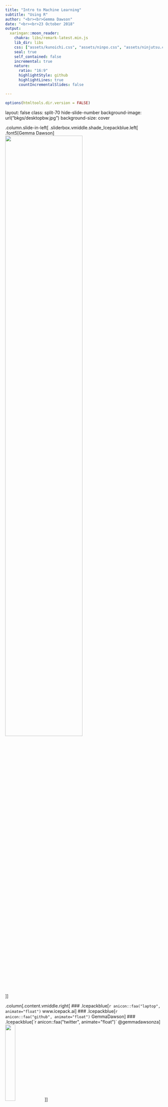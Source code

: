 ```yaml
---
title: "Intro to Machine Learning"
subtitle: "Using R"
author: "<br><br>Gemma Dawson"
date: "<br><br>23 October 2018"
output:
  xaringan::moon_reader:
    chakra: libs/remark-latest.min.js
    lib_dir: libs
    css: ["assets/kunoichi.css", "assets/ninpo.css", "assets/ninjutsu.css"]
    seal: true 
    self_contained: false
    incremental: true
    nature:
      ratio: "16:9"
      highlightStyle: github
      highlightLines: true
      countIncrementalSlides: false

---
```


```r
options(htmltools.dir.version = FALSE)
```

layout: false
class: split-70 hide-slide-number
background-image: url("bkgs/desktopbw.jpg")
background-size: cover

.column.slide-in-left[
.sliderbox.vmiddle.shade_Icepackblue.left[
  .font5[Gemma Dawson]
    <img src="images/icepack_white.png" width="70%"><br>
]]

.column[.content.vmiddle.right[
### .Icepackblue[`r anicon::faa("laptop", animate="float")`  www.icepack.ai]
### .Icepackblue[`r anicon::faa("github", animate="float")`  GemmaDawson]
### .Icepackblue[`r anicon::faa("twitter", animate="float")`  @gemmadawsonza]
<img src="images/orssa.jpeg" width="25%">
]]

---

class: split-70 hide-slide-number
background-image: url("bkgs/Nobel.jpg")
background-size: cover

.column.slide-in-left[
.sliderbox.vmiddle.shade_main.left[
.font5[Nobel Prize Analysis]]]
.column[
]

---

layout: false
class: middle center .bg-white
# .RLadiesPurple[All Nobel Laureates]
<img src="images/Nobel1.png" width="85%">

???
Established in 1895 by Alfred Nobel, the inventor of dynamite, the prizes were first awarded in 1901 for Chemistry, Literature, Peace, Physics and Physiology or Medicine.  The prize for Economic Sciences was established in 1968 with the first prize being awarded the following year.

As of yesterday, the Nobel Prizes have been awarded 590 times to **904** Laureates and 31 organisations.  
Four people have been honoured twice while two organisations have received multiple awards.  

---

layout: false
class: middle center .bg-white
# .RLadiesPurple[Nobel Prizes Laureates - People]
<img src="images/Nobel2.png" width="85%">

???
Removing the colour from the dots representing organisations from the picture, 327 people have been the sole reciepent of the award and the remaining 577 have shared the award.  The average age of a Nobel winner is 60 years old with the youngest being 17 and the oldest 90.

---

layout: false
class: middle center .bg-white
# .RLadiesPurple[Nobel Laureates - Women]
<img src="images/Nobel3.png" width="85%">

???
Now removing the colour from the dots representing male winners, we can see that only 50 women have received a Nobel Prize over its history.  This represents 5% of the total winners.

Marie Curie was the first, winning the Physics prize in 1903 which she shared with her husband for their work in radiation.  In 1911, she was earned a second, and this time unshared Nobel Prize for Chemistry.  Thus making her one of only two people to have been awarded prizws two different categories.  Her daughter, Irene, went on win the 1935 Nobel Prize in Chemistry.

---

layout: false
class: middle center .bg-white
# .RLadiesPurple[Nobel Laureates - People Born in Africa]
<img src="images/Nobel6.png" width="85%">

???
The first prize awarded to an African was given to Max Theiler for his work in developing a yellow fever vaccination.  The first black African to receieve the award was Albert Luthuli in 1960.  The first black African woman, Wangari Maathai from Kenya received her award for peace in 2004.  And the lastest receiptient is the first from the Congo, Denis Mukwege was awarded the Nobel Peace Prize just last week.  You may also notice that an African has never received the economics award.

---

layout: false
class: middle center .bg-white
# .RLadiesPurple[STEM Nobel Laureates - People]
<img src="images/Nobel4.png" width="85%">

???

Let's focus on the three STEM categories, chemistry

---

layout: false
class: middle center .bg-white
# .RLadiesPurple[STEM Nobel Laureates - Women]
<img src="images/Nobel5.png" width="85%">

???
Only three women have been awarded individual awards, Marie Curie, Dorothy Hodgkin (chemistry), and Barbara McClintock (physiology or medicine).  
This year, Donna Strickland became the third women to be awarded the Physics Nobe Prize.

---

layout: false
class: middle center .bg-white
# .RLadiesPurple[STEM Nobel Laureates - Born in Africa]
<img src="images/Nobel7.png" width="85%">

???

---

layout: false
class: middle center bg-main1
.font4[Imagine how much nore advanced society would be today if women, who comprise half the world's brain power, were socially & intellectually enfranchised from the beginning of civilization.]

???

---

layout: false
class: middle center bg-main1

<img src="https://media.giphy.com/media/cLcxtL1z8t8oo/giphy.gif" width="50%">

---

layout: false
class: middle center bg-main1

<img src="images/BeyondCurieLogo.png" width="100%">
.font3[a design project that highlights badass women in science, technology, engineering & mathematics]

---

layout: true
class: split-two 

.column.bg-white[.content.vmiddle.center[
 {{content}}
 <img src="images/BeyondCurieLogo.png" width="55%">
]]

.column.bg-main5[.split-five[
  .row.bg-main5[.content.vmiddle.center[
# .RLadiesPurple[Dame Susan Jocelyn Bell Burnell]
  ]]
  .row.bg-main5[.content.vmiddle.center[
# .RLadiesPurple[Dr. Rosalind Franklin]
  ]]
  .row.bg-main5[.content.vmiddle.center[
# .RLadiesPurple[Dr. Esther Lederberg]
  ]]
  .row.bg-main5[.content.vmiddle.center[
# .RLadiesPurple[Dr. Lise Meitner]
  ]]
  .row.bg-main5[.content.vmiddle.center[
# .RLadiesPurple[Dr. Chien-Shiung Wu]
  ]]
]]


---

class: hide-row2-col2 hide-row3-col2 hide-row4-col2 hide-row5-col2

<img src="images/jocelyn_bell_burnell.png" width="90%">

???
1943 - present


Dame Susan Jocelyn Bell Burnell, at 24, as a post-graduate student at the University of Cambridge, discovered the first four pulsars. In July 1967, she detected some noise on her chart-recorder papers that tracked across the sky with stars. She found that the signal was pulsing with great regularity and at a rate of a pulse per second. It was temporarily dubbed Little Green Man-1 (LGM-1). She found 3 more pulsars to confirm her suspicions. Despite having been the first to observe and precisely analyze pulsars, her advisor Antony Hewish and astronomer Martin Ryle won the Nobel Prize for the discovery. In 2014, she was made president of the Royal Society of Edinburgh, the first woman to hold that office. She is also the only woman to ever win the Herschel Medal, awarded by the Royal Astronomical Society, for “investigations of outstanding merit in observational astrophysics”.

** “The limiting factor is culture, not women’s brains, and I regret that its still necessary to say that.”**

---

class: fade-row1-col2 hide-row3-col2 hide-row4-col2 hide-row5-col2

<img src="images/rosalind_franklin.png" width="90%">

???
1920 - 1958

Rosalind Franklin is the dame of DNA. Born in 1920, she used X-ray diffraction to take a picture of DNA that changed biology. Photo 51, her picture of DNA, was shown to James Watson and Francis Crick without her knowledge by her colleague Maurice Wilkins who thought she was just a lab assistant when she was heading up her own projects. This photo allowed Watson and Crick to deduce the correct structure for DNA. They published a series of articles in the scientific journal Nature in April 1953. Franklin also published in the same issue and provided even more details on DNA's structure. Though Franklin's image of DNA was critical to deciphering its structure, she passed away before 1962 when the Nobel Prize in Physiology or Medicine was awarded to Watson, Crick and Wilkins. Her story is certainly one of the most well-known and shameful instances of a researcher being robbed of credit.


---

class: fade-row1-col2 fade-row2-col2 hide-row4-col2 hide-row5-col2

<img src="images/esther_lederberg.png" width="90%">

???
1922 - 2006

Esther Lederberg was an American microbiologist and pioneer of bacterial genetics. Her notable contributions include the discovery of the lambda phage, the transfer of genes between bacteria by specialized transduction, the development of replica plating, and the discovery of the bacterial fertility factor F (F plasmid). These contributions laid the foundation for much of the genetics work done in the latter half of the twentieth century. Lederberg also founded and directed the Plasmid Reference Center at Stanford University, where she maintained, named, and distributed plasmids of many types.  Her on antibiotic resistance helped her first husband, the molecular biologist Joshua Lederberg, win the Nobel prize and while he privately admitted she was deserving of the award he failed to mention he contributions during his acceptance speech for the award.

---

class: fade-row1-col2 fade-row2-col2 fade-row3-col2  hide-row5-col2

<img src="images/lise_meitner.png" width="90%">


???
1878 - 1968

Lise Meitner was born in Vienna, Austria, in 1878 and studied physics at the University of Vienna. Her groundbreaking work started with the discovery of the element protactinium with Otto Hahn. Then, in 1923, Meitner deduced the Auger effect, when an atom sheds one or two of its electrons in order to stabilize. However, the process is named for French physicist Pierre Auger, who didn't even identify the atomic reaction for another two years. This was the first of her breakthroughs that would be blatantly overlooked. 

In 1939, Meitner along with her nephew, Otto Frisch, discovered nuclear fission, or the practice of splitting atoms apart with neutrons. This research was instrumental in the development of the atomic bomb. Meitner first discovered nuclear fission, but Otto Hahn took home the Nobel Prize in Chemistry for the discovery in 1944. She never won the Nobel Prize for her work, but element 109 of the periodic table was named Meitnerium (Mt) in her honor in 1992.

---

class: fade-row1-col2 fade-row2-col2 fade-row3-col2 fade-row4-col2

<img src="images/chen_shiung.gif" width="90%">

???
1912 - 1997

Chien-Shiung Wu was one of the most esteemed scientists of the 20th century but few have heard of her. She overcame numerous uphill battles to achieve many firsts in her lifetime. Wu was born in 1912 in Liuho, China. After graduating from college in China, she embarked on a long steamship voyage to San Francisco where she joined Ernest O. Lawrence's lab at the University of California, Berkeley. There, as a grad student, she became known for her incredible work ethic, a reputation that would follow her for the rest of her career.

After receiving her Ph.D. at Berkeley she moved to the east coast and became the first female instructor in the Physics Department at Princeton. She moved to Columbia University to join the top-secret Manhattan Project and was instrumental in helping develop the process for separating uranium metal into the U-235 and U-238 isotopes by gaseous diffusion for the development of the atomic bomb.

She remained at Columbia after the war, and it was there that she devised and successfully ran series of experiments that shattered a bedrock law of physics, disproving the "Law of Conservation of Parity". Unfortunately, she did not win the Nobel Prize for this discovery. Her colleagues Tsung Dao Lee and Chen Ning Yang won the Prize in 1957.

Despite the Nobel snub, Wu achieved many firsts in her lifetime. She was the first Chinese-American to be elected into the U.S. National Academy of Sciences. The first woman with an honorary doctorate from Princeton University, the first female President of the American Physical Society, elected in 1975, the first person selected to receive the Wolf Prize in Physics in its inaugural year of 1978, One of the first Chinese-American educators to travel to Red China for visits in the 1970s, and the first living scientist to have an asteroid (2752 Wu Chien-Shiung) named after her.


???
Bell Burnell had to fight to be allowed to attend science classes in secondary school while the other girls were learning to cook.  
Franklin presented a seminar which Jim Watson was in attendance.  His only note about her dress sense instead of the work that could have provided the vital numerical evidence 15 months earlier than when he and Crick made their breakthrough.
Esther Ledergberg joined the faculty at Standford University in 1959 having already made a significant contriubtions to her field but it would 25 years before she would attain the title professor.
Meitner had to request special given access to the laboratory as head of department was concerned that women would set their hair on fire and even then she was not permitted to use the front door.
We laugh at these absurd policies and ideas and speak amonst ourselves how good it is that society has evolved but in the last week a senior Italian researcher gave a talk at a CERN workshop where he declared that Physics was built by men and claimed that it was men who being discriminated against.


These five remarkable women fought against a society that time and time again told them that they were not needed and not welcome but they pushed back and accomplished great things.

---

layout: false
class: middle center bg-main1

<img src="https://media.giphy.com/media/NmGbJwLl7Y4lG/giphy.gif" width="80%">


---

layout: false
class: split-70 hide-slide-number
background-image: url("bkgs/bg1.jpg")
background-size: cover

.column.slide-in-left[
.sliderbox.vmiddle.shade_main.right[
.font5[Machine Learning]]]
.column[
]

---

layout: true
class: split-20

.row.bg-main1[.content.vmiddle.center[
.font4[What is Machine Learning?]
]]

.row[.content[
  .split-60[
  .column[.content.vmiddle.center[
 {{ content }}
]]
  .column[.content.vmiddle.right[
  .padding[.img-fill[![](images/arthursamuel.jpeg)]]
  ]]
  ]]]
  

???
 .font4[“The field of study that gives computers the ability to learn **without being explicitly programmed**.”]
---

class: hide-row2-col1 hide-row2-col2

---

class: hide-row2-col2
count: false

<h1 style="color:#562457";>The field of study that gives computers the ability to learn without being explicitly programmed.</h1>

---

class: hide-row2-col2
count: false

<h1 style="color:#562457";>The field of study that gives computers the ability to learn <strong>without being explicitly programmed</strong>.</h1>


---

count: false

<h1  style="color:#562457";>The field of study that gives computers the ability to learn <strong>without being explicitly programmed</strong>.</h1>


---

layout: true
class: split-20

.row.bg-main1[.content.vmiddle.center[
.font4[What is Machine Learning?]
]]

.row[.content[
  .split-two[
  .column[.content.vtop.center[
  .font3[.RLadiesPurple[Supervised Learning]]
  .padding[
  .img-fill[![](https://media.giphy.com/media/xT0xeB1qmLLqVgJwFq/giphy.gif)]
  ]]]
  .column[.content.vtop.center[
  .font3[.RLadiesPurple[Unsupervised Learning]]
  .padding[
  .img-fill[![](https://media.giphy.com/media/1sbQgDfLFqqek/giphy.gif)]
  ]]
  ]]
  ]]
  
---

class: hide-row2-col1 hide-row2-col2

---

class: hide-row2-col2
count: false

---

count: false

---

layout: false
class: split-20

.row.bg-main1[.content.vmiddle.center[
.font4[What is Supervised Learning?]
]]

.row[.content.vmiddle.center[
# .RLadiesPurple[**GOAL**: create a predictive model]
<img src="images/supervised.png" width="55%">
]]

???
supervised learning is done using a ground truth.

goal of supervised learning is to learn a function that, given a sample of data and desired outputs, best approximates the relationship between input and output observable in the data

if the output label is a real number, we call the task regression. If the label is from the limited number of values, where these values are unordered, then it’s classification.

---

layout: true
class: split-20

.row.bg-main1[.content.vmiddle.center[
.font4[What is Supervised Learning?]
]]

.row[.content[.split-two[
  .column[.content.vtop.center[
  .RLadiesPurple[.font2[Regression]]<br>
  <br>
  <img src="images/super-regression.png" width="75%">
  ]]
  .column[.content.vtop.center[
  .RLadiesPurple[.font2[Classification]]<br>
  <br>
  <img src="images/super-class.png" width="75%">
  ]]
  ]]]


???
# classification
- k-nearest neighbours
- trees

#regression
- linear regression
- decison trees & random forest

---

class: hide-row2-col1 hide-row2-col2

---

class: hide-row2-col2
count: false

---

count: false

---

layout: false
class: split-20

.row.bg-main1[.content.vmiddle.center[
.font4[What is Unsupervised Learning?]
]]

.row[.content.vmiddle.center[
# .RLadiesPurple[**GOAL**: create a descriptive model]
<img src="images/unsupervised.jpeg" width="55%">
]]

???
does not have labeled outputs, 

goal is to infer the natural structure present within a set of data points

---

layout: false
class: split-20

.row.bg-main1[.content.vmiddle.center[
.font4[What is Unsupervised Learning?]
]]

.row[.content.vtop.center[
  .RLadiesPurple[.font2[Clustering]]<br>
  <br>
  <img src="images/unsuper.png" width="38%">
  ]]
  
---

class: split-70 hide-slide-number
background-image: url("bkgs/tree.jpg")
background-size: cover

.column.slide-in-left[
.sliderbox.vmiddle.shade_main.left[
.font5[Supervised Learning]<br>
.font3[Decision Trees]]]
.column[
]

???
# Pros
- simple to understand and interpret
- Works with both numerical and categorical data

# Cons
- Easy to overfit the tree

# A decision tree uses if-then statements to define patterns in data.
If the price of a house is above some value, then the house is probably in some Cape Town.
These statements are called forks and split the data into two **branches**

The initial split might will likely classify some homes into the wrong category and we call these **false negatives** and **false postives**

The next step in the process is to look at the subset of the data looking at a different variable, maybe the size of the house provides the next split for houses the model is placing in Johannesburg while the year built provides a better split for houses that model predicts are in Cape Town.  This repetition is called **recursion**.  Deciding on which variable provides the best split is determined using a mathematical model, typically we look at the minimising the error.

We grow the tree until we meet a predefined stopping point.

Then we test the tree using data that was not provided to train the model.  

---

layout: false
class: split-20

.row.bg-main1[.content.vmiddle.center[
.font4[Supervised Learning: Decision Trees]
]]

.row[.content.vmiddle.center[
  <img src="images/tree0.png" width="75%">
  ]]

---

layout: false
class: split-20
count: false

.row.bg-main1[.content.vmiddle.center[
.font4[Supervised Learning: Decision Trees]
]]

.row[.content.vmiddle.center[
  <img src="images/tree01.png" width="75%">
  ]]
  
---

layout: false
class: split-20
count: false

.row.bg-main1[.content.vmiddle.center[
.font4[Supervised Learning: Decision Trees]
]]

.row[.content.vmiddle.center[
  <img src="images/tree02.png" width="75%">
  ]]
  
---

layout: false
class: split-20
count: false

.row.bg-main1[.content.vmiddle.center[
.font4[Supervised Learning: Decision Trees]
]]

.row[.content.vmiddle.center[
  <img src="images/tree03.png" width="75%">
  ]]
  
---

layout: false
class: split-20
count: false

.row.bg-main1[.content.vmiddle.center[
.font4[Supervised Learning: Decision Trees]
]]

.row[.content.vmiddle.center[
  <img src="images/tree04.png" width="75%">
  ]]

---

layout: false
class: split-20
count: false

.row.bg-main1[.content.vmiddle.center[
.font4[Supervised Learning: Decision Trees]
]]

.row[.content.vmiddle.center[
  <img src="images/tree05.png" width="75%">
  ]]
  
---

layout: false
class: split-20
count: false

.row.bg-main1[.content.vmiddle.center[
.font4[Supervised Learning: Decision Trees]
]]

.row[.content.vmiddle.center[
  <img src="images/tree06.png" width="75%">
  ]]

---

layout: false
class: split-20
count: false

.row.bg-main1[.content.vmiddle.center[
.font4[Supervised Learning: Decision Trees]
]]

.row[.content.vmiddle.center[
  <img src="images/tree07.png" width="75%">
  ]]
  
---

layout: false
class: split-20
count: false

.row.bg-main1[.content.vmiddle.center[
.font4[Supervised Learning: Decision Trees]
]]

.row[.content.vmiddle.center[
  <img src="images/tree08.png" width="75%">
  ]]

---

layout: false
class: split-20
count: false

.row.bg-main1[.content.vmiddle.center[
.font4[Supervised Learning: Decision Trees]
]]

.row[.content.vmiddle.center[
  <img src="images/tree09.png" width="75%">
  ]]
  
---

layout: false
class: split-20
count: false

.row.bg-main1[.content.vmiddle.center[
.font4[Supervised Learning: Decision Trees]
]]

.row[.content.vmiddle.center[
  <img src="images/tree10.png" width="75%">
  ]]

---

layout: false
class: split-20
count: false

.row.bg-main1[.content.vmiddle.center[
.font4[Supervised Learning: Decision Trees]
]]

.row[.content.vmiddle.center[
  <img src="images/tree11.png" width="75%">
  ]]


---

layout: false
class: split-70 hide-slide-number
background-image: url("bkgs/titanic.jpg")
background-size: cover

.column.slide-in-left[
.sliderbox.vmiddle.shade_main.left[
.font5[Titanic]<br>
.font3[Machine Learning from Disaster]]]
.column[
]

---

layout: true
class: split-20

.row.bg-main1[.content.vmiddle.center[
.font4[Machine Learning from Disaster]
]]

.row[.split-two[
  .column[.content.center[
  [<img src="images/kaggle.png" width="55%">](https://www.kaggle.com/c/titanic)
  # .RLadiesPurple[training.csv]
  .RLadiesPurple[.font2[891 entries & 11 variables]]
<br>
  # .RLadiesPurple[test.csv]
  .RLadiesPurple[.font2[418 entries & 10 variables]]
  ]]
  .column[.content.vmiddle.center[
  # .RLadiesPurple[**GOAL**] <br>
  ### .RLadiesPurple[predict which of the Titanic's passengers survived]
  <img src="https://media.giphy.com/media/voCR6kkAiVPm8/giphy.gif" width="100%">
  ]]
]]

???
https://www.kaggle.com/c/titanic

April 15 1912

---

class: hide-row2-col1 hide-row2-col2

---

class: hide-row2-col2
count: false

---

count: false

---

layout: true
class: split-30 with-border

.column[.split-two[
  .row.bg-main1[.content.vmiddle.left[
    # Load libraries
  ]]
  .row.bg-main1[.content.vmiddle.left[
    # Import the data
  ]]
]]

.column[.split-two[
  .row.bg-black[.content.vmiddle.left[
    ```r
    library(tidyverse)
    library(rpart)
    library(rpart.plot)
    ```
  ]]
  .row.bg-black[.content.vmiddle.left[
    ```r
    titanic <- read_csv(file = "data/titanic_training.csv", col_names = TRUE)
    ```
  ]]
]]

---

class: hide-row1-col2 hide-row2-col1 hide-row2-col2 

---

class: hide-row2-col1 hide-row2-col2
count: false

---

class: hide-row2-col2
count: false

---

count: false

---

layout: false
class: split-10 with-border
.row.bg-main1[.content.vmiddle.left[
  # Let's look at the data
]]
.row.bg-black[.content.vtop.left[
  ```r
  head(titanic)
  ```
]]

---

layout: false
class: split-10 with-border
.row.bg-main1[.content.vmiddle.left[
  # Tidy & Transform
]]
.row.bg-black[.content.vtop.left[
  ```r
  summary(titanic$Pclass)
  ```
]]

---

layout: false
class: split-10 with-border
count: false
.row.bg-main1[.content.vmiddle.left[
  # Tidy & Transform
]]
.row.bg-black[.content.vtop.left[
  ```r
  summary(titanic$Pclass)
  titanic$Pclass <- as.factor(titanic$Pclass)
  
  summary(titanic$Pclass)
  ```
]]


---

layout: false
class: split-10 with-border
.row.bg-main1[.content.vmiddle.left[
  # Tidy & Transform
]]
.row.bg-black[.content.vtop.left[
  ```r
  summary(titanic$Survived)
  ```
]]

---

layout: false
class: split-10 with-border
count: false

.row.bg-main1[.content.vmiddle.left[
  # Tidy & Transform
]]
.row.bg-black[.content.vtop.left[
  ```r
  summary(titanic$Survived)
  titanic$Survived <- if_else(condition = titanic$Survived == 1, 
                                true = "yes",
                                false = "no")
  
  summary(titanic$Survived)
  ```
]]

---

layout: false
class: split-10 with-border
.row.bg-main1[.content.vmiddle.left[
  # Tidy & Transform
]]
.row.bg-black[.content.vtop.left[
  ```r
  summary(titanic$Age)
  ```
]]

---

layout: false
class: split-10 with-border
count: false

.row.bg-main1[.content.vmiddle.left[
  # Tidy & Transform
]]
.row.bg-black[.content.vtop.left[
  ```r
  summary(titanic$Age)
  titanic$Age <- if_else(condition = is.na(titanic$Age), 
                          true = mean(titanic$Age, na.rm = T), 
                          false = titanic$Age)
  
  summary(titanic$Age)
  ```
]]

---

layout: false
class: split-10 with-border
.row.bg-main1[.content.vmiddle.left[
  # Tidy & Transform
]]
.row.bg-black[.content.vtop.left[
  ```r
  titanic$Family <- titanic$SibSp + titanic$Parch
  
  summary(titanic$Family)
  ```
]]

---

layout: false
class: split-10 with-border
.row.bg-main1[.content.vmiddle.left[
  # Tidy & Transform
]]
.row.bg-black[.content.vtop.left[
  ```r
  titanic <- titanic %>% 
                select(Pclass, Sex, Age, Fare, Family, Survived)

  glimpse(titanic)
  ```
]]

---

layout: false
class: split-10 with-border
.row.bg-main1[.content.vmiddle.left[
  # Model
]]
.row.bg-black[.content.vtop.left[
  ```r
  tree.titanic <- rpart(formula = Survived ~ ., data = titanic)
  
  rpart.plot(tree.titanic, fallen.leaves = F)
  ```
]]

---

layout: false
class: split-10

.row.bg-main1[.content.vmiddle.left[
 # Visualise & Communicate
]]

.row[.content.vmiddle.center[
<img src="images/treePlot.png" width="60%">
]]

---

layout: false
class: split-10 

.row.bg-main1[.content.vmiddle.left[
 # Predict
]]

.row[.content.vmiddle.center[
<img src="images/rose0.png" width="60%">
]]

---

layout: false
class: split-10
count: false

.row.bg-main1[.content.vmiddle.left[
 # Predict
]]

.row[.content.vmiddle.center[
<img src="images/rose1.png" width="60%">
]]

---

layout: false
class: split-10
count: false

.row.bg-main1[.content.vmiddle.left[
 # Predict
]]

.row[.content.vmiddle.center[
<img src="images/rose2.png" width="60%">
]]

---

layout: false
class: split-10

.row.bg-main1[.content.vmiddle.left[
 # Predict
]]

.row[.content.vmiddle.center[
<img src="images/jack0.png" width="60%">
]]

---

layout: false
class: split-10
count: false

.row.bg-main1[.content.vmiddle.left[
 # Predict
]]

.row[.content.vmiddle.center[
<img src="images/jack1.png" width="60%">
]]

---

layout: false
class: split-10
count: false

.row.bg-main1[.content.vmiddle.left[
 # Predict
]]

.row[.content.vmiddle.center[
<img src="images/jack2.png" width="60%">
]]

---

layout: false
class: split-10
count: false

.row.bg-main1[.content.vmiddle.left[
 # Predict
]]

.row[.content.vmiddle.center[
<img src="images/jack3.png" width="60%">
]]

---

layout: false
class: split-20
count: false

.row.bg-main1[.content.vmiddle.left[
 .font4[But we all know that Jack could have survived]
]]

.row[.content.vmiddle.center[
<img src="images/two.jpg" width="50%">
]]

---

layout: false
class: split-10 with-border
.row.bg-main1[.content.vmiddle.left[
  # Import, Tidy, & Transform the Test Data
]]
.row.bg-black[.content.vtop.left[
  ```r
  # Import the test.csv file
  titanic.test <- read_csv(file = "data/titanic_test.csv", col_names = TRUE)
  ```
]]

---

layout: false
class: split-10 with-border
count: false

.row.bg-main1[.content.vmiddle.left[
  # Import, Tidy, & Transform the Test Data
]]
.row.bg-black[.content.vtop.left[
  ```r
  # Import the test.csv file
  titanic.test <- read_csv(file = "data/titanic_test.csv", col_names = TRUE)
  
  # Convert the Passenger Class to a factor
  titanic.test$Pclass <- as.factor(titanic.test$Pclass)
  ```
]]

---

layout: false
class: split-10 with-border
count: false

.row.bg-main1[.content.vmiddle.left[
  # Import, Tidy, & Transform the Test Data
]]
.row.bg-black[.content.vtop.left[
  ```r
  # Import the test.csv file
  titanic.test <- read_csv(file = "data/titanic_test.csv", col_names = TRUE)
  
  # Convert the Passenger Class to a factor
  titanic.test$Pclass <- as.factor(titanic.test$Pclass)
  
  # Tidy the missing Age observations
  titanic.test$Age <- if_else(is.na(titanic.test$Age), 
                                mean(titanic$Age, na.rm = T),   
                                titanic.test$Age)
  ```
]]

---

layout: false
class: split-10 with-border
count: false

.row.bg-main1[.content.vmiddle.left[
  # Import, Tidy, & Transform the Test Data
]]
.row.bg-black[.content.vtop.left[
  ```r
  # Import the test.csv file
  titanic.test <- read_csv(file = "data/titanic_test.csv", col_names = TRUE)
  
  # Convert the Passenger Class to a factor
  titanic.test$Pclass <- as.factor(titanic.test$Pclass)
  
  # Tidy the missing Age observations
  titanic.test$Age <- if_else(is.na(titanic.test$Age), 
                                mean(titanic$Age, na.rm = T),   
                                titanic.test$Age)
  
  # Create the Family variable
  titanic.test$Family <- titanic.test$SibSp + titanic.test$Parch
  ```
]]

---

layout: false
class: split-10 with-border
count: false

.row.bg-main1[.content.vmiddle.left[
  # Import, Tidy, & Transform the Test Data
]]
.row.bg-black[.content.vtop.left[
  ```r
  # Import the test.csv file
  titanic.test <- read_csv(file = "data/titanic_test.csv", col_names = TRUE)
  
  # Convert the Passenger Class to a factor
  titanic.test$Pclass <- as.factor(titanic.test$Pclass)
  
  # Tidy the missing Age observations
  titanic.test$Age <- if_else(is.na(titanic.test$Age), 
                                mean(titanic$Age, na.rm = T),   
                                titanic.test$Age)
  
  # Create the Family variable
  titanic.test$Family <- titanic.test$SibSp + titanic.test$Parch
  
  # Grab the variables we originally used
  titanic.test <- titanic.test %>%
                    select(PassengerId, Pclass, Sex, Age, Fare, Family)
  ```
]]

---

layout: false
class: split-10 with-border
.row.bg-main1[.content.vmiddle.left[
  # Import, Tidy, & Transform the Test Data
]]
.row.bg-black[.content.vtop.left[
  ```r
  titanic.test$Predict <- predict(tree.titanic, titanic.test, type = "class")
  
  summary(titanic.test$Predict)
  ```
]]

---

layout: false
class: split-10 with-border
count: false

.row.bg-main1[.content.vmiddle.left[
  # Import, Tidy, & Transform the Test Data
]]
.row.bg-black[.content.vtop.left[
  ```r
  titanic.test$Predict <- predict(tree.titanic, titanic.test, type = "class")
  
  summary(titanic.test$Predict)
  
  titanic.test$Survived <- if_else(titanic.test$Predict == "yes", 1, 0)
  
  titanic.submit <- titanic.test %>% 
                      select(PassengerId, Survived)
  
  
  write.csv(titanic.submit, file = "data/titanic_submission.csv", row.names = FALSE)
  ```
]]

---

layout: true
class: split-10
count: false

.row.bg-main1[.content.vmiddle.left[
 # How did we do?
]]

.row[.content.center[
<br>
<video contorls muted autoplay width="75%">
  <source src="images/KaggleSubmission.mp4" type="video/mp4">
</video>
]]

---

class: hide-row2

---

class: 
count: false

---

layout: false
class: split-10
count: false

.row.bg-main1[.content.vmiddle.left[
 # How did we do?
]]

.row[.content.center[
<img src="images/kaggle.png" width="20%"><br>
<img src="images/kaggleleaderboard.png" width="60%">
]]

---

class: split-70 hide-slide-number
background-image: url("bkgs/berryGrouping.jpg")
background-size: cover

.column.slide-in-left[
.sliderbox.vmiddle.shade_main.left[
.font5[Unsupervised Learning]<br>
.font3[k-Means Clustering]]]
.column[
]

???

---

layout: false
class: split-20

.row.bg-main1[.content.vmiddle.center[
.font4[Unsupervised Learning: k-Means Clustering]
]]

.row[.content.vmiddle.center[
  <img src="images/kmeans01.png" width="75%">
  ]]
  
---

layout: false
class: split-20
count: false

.row.bg-main1[.content.vmiddle.center[
.font4[Unsupervised Learning: k-Means Clustering]
]]

.row[.content.vmiddle.center[
  <img src="images/kmeans02.png" width="75%">
  ]]
  
---

layout: false
class: split-20
count: false

.row.bg-main1[.content.vmiddle.center[
.font4[Unsupervised Learning: k-Means Clustering]
]]

.row[.content.vmiddle.center[
  <img src="images/kmeans03.png" width="75%">
  ]]

---

layout: false
class: split-20
count: false

.row.bg-main1[.content.vmiddle.center[
.font4[Unsupervised Learning: k-Means Clustering]
]]

.row[.content.vmiddle.center[
  <img src="images/kmeans04.png" width="75%">
  ]]
  
---

layout: false
class: split-20
count: false

.row.bg-main1[.content.vmiddle.center[
.font4[Unsupervised Learning: k-Means Clustering]
]]

.row[.content.vmiddle.center[
  <img src="images/kmeans05.png" width="75%">
  ]]

---

layout: false
class: split-20
count: false

.row.bg-main1[.content.vmiddle.center[
.font4[Unsupervised Learning: k-Means Clustering]
]]

.row[.content.vmiddle.center[
  <img src="images/kmeans06.png" width="75%">
  ]]
  
---

layout: false
class: split-20
count: false

.row.bg-main1[.content.vmiddle.center[
.font4[Unsupervised Learning: k-Means Clustering]
]]

.row[.content.vmiddle.center[
  <img src="images/kmeans07.png" width="75%">
  ]]
  
---

layout: false
class: split-20
count: false

.row.bg-main1[.content.vmiddle.center[
.font4[Unsupervised Learning: k-Means Clustering]
]]

.row[.content.vmiddle.center[
  <img src="images/kmeans08.png" width="75%">
  ]]
  
---

layout: false
class: split-20
count: false

.row.bg-main1[.content.vmiddle.center[
.font4[Unsupervised Learning: k-Means Clustering]
]]

.row[.content.vmiddle.center[
  <img src="images/kmeans09.png" width="75%">
  ]]

---

layout: false
class: split-20
count: false

.row.bg-main1[.content.vmiddle.center[
.font4[Unsupervised Learning: k-Means Clustering]
]]

.row[.content.vmiddle.center[
  <img src="images/kmeans10.png" width="75%">
  ]]
  
---

layout: false
class: split-20
count: false

.row.bg-main1[.content.vmiddle.center[
.font4[Unsupervised Learning: k-Means Clustering]
]]

.row[.content.vmiddle.center[
  <img src="images/kmeans11.png" width="75%">
  ]]

---

layout: false
class: split-20
count: false

.row.bg-main1[.content.vmiddle.center[
.font4[Unsupervised Learning: k-Means Clustering]
]]

.row[.content.vmiddle.center[
  <img src="images/kmeans12.png" width="75%">
  ]]
  
---

layout: false
class: split-20
count: false

.row.bg-main1[.content.vmiddle.center[
.font4[Unsupervised Learning: k-Means Clustering]
]]

.row[.content.vmiddle.center[
  <img src="images/kmeans12.5.png" width="75%">
  ]]
  
---

layout: false
class: split-20
count: false

.row.bg-main1[.content.vmiddle.center[
.font4[Unsupervised Learning: k-Means Clustering]
]]

.row[.content.vmiddle.center[
  <img src="images/kmeans13.png" width="75%">
  ]]

---

layout: false
class: split-20
count: false

.row.bg-main1[.content.vmiddle.center[
.font4[Unsupervised Learning: k-Means Clustering]
]]

.row[.content.vmiddle.center[
  <img src="images/kmeans14.png" width="75%">
  ]]
  
---

layout: false
class: split-20
count: false

.row.bg-main1[.content.vmiddle.center[
.font4[Unsupervised Learning: k-Means Clustering]
]]

.row[.content.vmiddle.center[
  <img src="images/kmeans15.png" width="75%">
  ]]

---

layout: false
class: split-70 hide-slide-number
background-image: url("bkgs/nycTaxi2.jpg")
background-size: cover

.column.slide-in-left[
.sliderbox.vmiddle.shade_main.left[
.font5[NYC Taxi]<br>
.font3[Machine Learning from Disaster]]]
.column[
]
  
---

layout: true
class: split-20

.row.bg-main1[.content.vmiddle.center[
.font4[NYC Taxi]
]]

.row[.split-two[
  .column[.content.center[
  [<img src="images/kaggle.png" width="55%">](https://www.kaggle.com/c/titanic)
  # .RLadiesPurple[taxi.csv]
  .RLadiesPurple[.font2[9150 entries & 10 variables]]
  ]]
  .column[.content.vmiddle.center[
  # .RLadiesPurple[**GOAL**] <br>
  ### .RLadiesPurple[find locations for **five** Manhattan taxi stands]
  <img src="https://media.giphy.com/media/xUNd9Gxq7Ke9TLQfBu/giphy.gif" width="80%">
  ]]
]]

???
pickup date & time
pick up long
pick up lat
dropoff long
dropoff lat
passenger count

---

class: hide-row2-col1 hide-row2-col2

---

class: hide-row2-col2
count: false

---

count: false

---

layout: true
class: split-30 with-border

.column[.split-two[
  .row.bg-main1[.content.vmiddle.left[
    # Load libraries
  ]]
  .row.bg-main1[.content.vmiddle.left[
    # Import the data
  ]]
]]

.column[.split-two[
  .row.bg-black[.content.vmiddle.left[
    ```r
    library(tidyverse)
    ```
  ]]
  .row.bg-black[.content.vmiddle.left[
    ```r
    taxi <- read_csv("data/NYCtaxi.csv")
    ```
  ]]
]]

---

class: hide-row1-col2 hide-row2-col1 hide-row2-col2 

---

class: hide-row2-col1 hide-row2-col2
count: false

---

class: hide-row2-col2
count: false

---

count: false

---

layout: false
class: split-10 with-border
.row.bg-main1[.content.vmiddle.left[
  # Let's look at the data
]]
.row.bg-black[.content.vtop.left[
  ```r
  glimpse(taxi)
  ```
]]

---

layout: false
class: split-10 with-border
.row.bg-main1[.content.vmiddle.left[
  # No really! Look at the data
]]
.row.bg-black[
.content.vtop.left[
  ```r
  ggplot() + geom_point(data = taxi, 
                        mapping = aes(x = pickup_latitude, y = pickup_longitude))
```
]]

---

layout: true
class: split-10 with-border

.row.bg-main1[.content.vmiddle.left[
  # Select only what we need
]]

.row.bg-black[.split-two[
.column[.content.left[
  ```r
  taxi_points <- taxi %>% 
                 select(lng = pickup_longitude, 
                        lat = pickup_latitude)
  
  head(taxi_points)
  ```
]]
.column[.content.left[
  ```r
  taxi_matrix <- taxi_points %>% 
                  data.matrix()
  
  
  head(taxi_matrix)
  ```
]]
]]

---

class: hide-row2-col1 hide-row2-col2 

---

class: hide-row2-col2
count: false

---

class:
count: false

---

layout: false
class: split-10 with-border
.row.bg-main1[.content.vmiddle.left[
  # Cluster Time
]]
.row.bg-black[
.content.vtop.left[
  ```r
  clusterList <- kmeans(x = taxi_matrix, 
                        centers = 5)
                        
  glimpse(clusterList)
```
]]

---

layout: false
class: split-10 with-border
.row.bg-main1[.content.vmiddle.left[
  # Cluster Time
]]
.row.bg-black[
.content.vtop.left[
  ```r
  taxi_points <- taxi_points %>% 
                    mutate(cluster = as.factor(clusterList$cluster))
                    
  glimpse(taxi_points)
```
]]

---

layout: false
class: split-10 with-border
.row.bg-main1[.content.vmiddle.left[
  # No really! Look at the data
]]
.row.bg-black[
.content.vtop.left[
  ```r
  myPlot <- ggplot() + 
              geom_point(data = taxi_points, 
                         mapping = aes(x = lng, y = lat, color = cluster))
```
]]

---

layout: false
class: split-10 with-border
.row.bg-main1[.content.vmiddle.left[
  # No really! Look at the data
]]
.row.bg-black[
.content.vtop.left[
  ```r
  myPlot
```
]]

---

layout: false
class: split-10 with-border
.row.bg-main1[.content.vmiddle.left[
  # No really! Look at the data
]]
.row.bg-black[
.content.vtop.left[
  ```r
  myPlot <- myPlot + geom_point(data = data.frame(clusterList$centers), 
                                mapping = aes(x = lng, y = lat),
                                shape = 17,
                                size = 4)
```
]]

---

layout: false
class: split-10 with-border
.row.bg-main1[.content.vmiddle.left[
  # No really! Look at the data
]]
.row.bg-black[
.content.vtop.left[
  ```r
  myPlot
```
]]

---

layout: true
class: split-20

.row.bg-main1[.content.vmiddle.center[
.font4[What's worse than it raining cats and dogs?]
]]

.row[.content.vmiddle.center[
  .font5[Hailing taxis!]<br>
  <img src="https://media.giphy.com/media/39fj7g99qyD72/giphy.gif" width="45%">
]]

---

class: hide-row2

---

class:


---

layout: false
class: split-70 hide-slide-number
background-image: url("bkgs/desktopbw.jpg")
background-size: cover

.column.slide-in-left[
.sliderbox.vmiddle.shade_Icepackblue.left[
  .font5[Gemma Dawson]
    <img src="images/icepack_white.png" width="70%"><br>
]]

.column[.content.vmiddle.right[
### .Icepackblue[`r anicon::faa("laptop", animate="float")`  www.icepack.ai]
### .Icepackblue[`r anicon::faa("github", animate="float")`  @GemmaDawson]
### .Icepackblue[`r anicon::faa("twitter", animate="float")`  @gemmadawsonza]
]]
